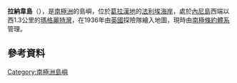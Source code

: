 {{coord|68|12|S|67|7|W|display=title}}

'''拉納韋島'''（{{lang-en|Runaway Island}}），是[[南極洲|南極洲]]的島嶼，位於[[葛拉漢地|葛拉漢地]]的[[法利埃海岸|法利埃海岸]]，處於[[內尼島|內尼島]]西端以西1.3公里的[[瑪格麗特灣|瑪格麗特灣]]，在1936年由[[英國|英國]]探險隊繪入地圖，現時由[[南極條約體系|南極條約體系]]管理。

==參考資料==
{{usgs-gazetteer}}

{{DEFAULTSORT:Runaway Island}}
[[Category:南極洲島嶼|Category:南極洲島嶼]]


{{FallièresCoast-geo-stub}}